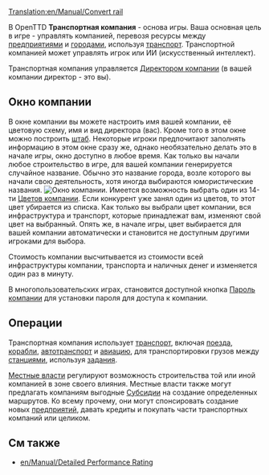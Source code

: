 [[Translation:en/Manual/Convert rail]]

{{ru/Необходимо сделать|поменять картинки}}
{{ru/Manual/Tutorial/Учебник}}

В OpenTTD '''Транспортная компания''' - основа игры. Ваша основная цель в игре - управлять компанией, перевозя ресурсы между [[ru/Manual/Промышленность|предприятиями]] и [[ru/Manual/Город|городами]], используя [[ru/Manual/Транспорт|транспорт]]. Транспортной компанией может управлять игрок или ИИ (искусственный интеллект). 

Транспортная компания управляется [[ru/Transport Manager| Директором компании]] (в вашей компании директор - это вы).

==Окно компании==
В окне компании вы можете настроить имя вашей компании, её цветовую схему, имя и вид директора (вас). Кроме того в этом окне можно построить [[ru/Archive/Manual/Штаб|штаб]]. Некоторые игроки предпочитают заполнять информацию в этом окне сразу же, однако необязательно делать это в начале игры, окно доступно в любое время. Как только вы начали любое строительство  в игре, для вашей компании генерируется случайное название. Обычно это название города, возле которого вы начали свою деятельность, хотя иногда выбираются юмористические названия.
[[File:en/Manual/Companywindow.png|center|frame|Окно компании.]]
Имеется возможность выбрать один из 14-ти [[ru/Company Colours| Цветов компании]]. Если конкурент уже занял один из цветов, то этот цвет убирается из списка. Как только вы выбрали цвет компании, вся инфраструктура и транспорт, которые принадлежат вам, изменяют свой цвет на выбранный. Опять же, в начале игры, цвет выбирается для вашей компании автоматически и становится не доступным другими игроками для выбора. 


Стоимость компании высчитывается из стоимости всей инфраструктуры компании, транспорта и наличных денег  и изменяется один раз в минуту.

В многопользовательских играх, становится доступной кнопка  [[ru/Company password| Пароль компании]] для установки пароля для доступа к компании.

==Операции==
Транспортная компания использует [[ru/Manual/Транспорт|транспорт]], включая  [[ru/Manual/Поезда|поезда]], [[ru/Manual/Корабли|корабли]], [[ru/Manual/Автотранспорт|автотранспорт]] и [[ru/Manual/Авиация|авиацию]], для транспортировки грузов между [[ru/Manual/Станции|станциями]], используя [[ru/Manual/Задания|задания]]. 

[[ru/Local Authority| Местные власти]] регулируют возможность строительства той или иной компанией в зоне своего влияния.  Местные власти также могут предлагать компаниям выгодные  [[ru/Subsidy| Субсидии]] на создание определенных маршрутов. Ко всему прочему, они могут спонсировать создание новых  [[ru/Manual/Промышленность|предприятий]], давать кредиты и покупать части транспортных компаний или целиком.

==См также==
*[[en/Manual/Detailed Performance Rating]]